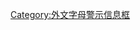 {{Special characters
| special    = [[奥斯曼土耳其语|奥斯曼土耳其文字]]
| image      = 
| characters = 奥斯曼土耳其文字
| fix        = :en:Help:Arabic
| error      = 自左向右書寫且未成[[連寫體]]的字母或其他符號
}}<noinclude> {{documentation}} [[Category:外文字母警示信息框]]</noinclude>